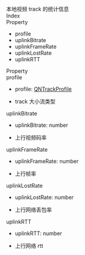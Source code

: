 <div data-v-md-line="1"><link rel="stylesheet" type="text/css" href="https://docs.qnsdk.com/styles/doc-v4-api.css" />
<div class="rtc-doc rtc-doc-page" id="rtc-doc">
<section class="rtc-doc-panel rtc-doc-describe rtc-doc-note">
                本地视频 track 的统计信息</section>
            <div class="rtc-doc-page-wrap">Index</div>
<section class="rtc-doc-panel">
        <div class="rtc-doc-page-title">Property</div>
        <ul class="rtc-doc-catalogue">
                <li><a onClick='document.location.replace(`${document.location.protocol}//${document.location.host}${document.location.pathname}${document.location.search}#profile`)'>profile</a></li>
                <li><a onClick='document.location.replace(`${document.location.protocol}//${document.location.host}${document.location.pathname}${document.location.search}#uplinkBitrate`)'>uplinkBitrate</a></li>
                <li><a onClick='document.location.replace(`${document.location.protocol}//${document.location.host}${document.location.pathname}${document.location.search}#uplinkFrameRate`)'>uplinkFrameRate</a></li>
                <li><a onClick='document.location.replace(`${document.location.protocol}//${document.location.host}${document.location.pathname}${document.location.search}#uplinkLostRate`)'>uplinkLostRate</a></li>
                <li><a onClick='document.location.replace(`${document.location.protocol}//${document.location.host}${document.location.pathname}${document.location.search}#uplinkRTT`)'>uplinkRTT</a></li>
        </ul>
</section>
<div class="rtc-doc-page-wrap">Property</div>
<section class="rtc-doc-panel">
<div class="rtc-doc-page-title rtc-doc-antor" id="profile">
profile</div>
<ul class="rtc-doc-page-container">
        <li class="rtc-doc-sign-signature">profile: <a href='11427/UniappQNTrackProfile'>QNTrackProfile</a></li>
    </li>
<li class="rtc-doc-page-description">
    <div class="rtc-doc-desc-wrap">
        <p>track 大小流类型</p>
    </div>
</li>
</ul>
</section>
<section class="rtc-doc-panel">
<div class="rtc-doc-page-title rtc-doc-antor" id="uplinkBitrate">
uplinkBitrate</div>
<ul class="rtc-doc-page-container">
        <li class="rtc-doc-sign-signature">uplinkBitrate: number</li>
    </li>
<li class="rtc-doc-page-description">
    <div class="rtc-doc-desc-wrap">
        <p>上行视频码率</p>
    </div>
</li>
</ul>
</section>
<section class="rtc-doc-panel">
<div class="rtc-doc-page-title rtc-doc-antor" id="uplinkFrameRate">
uplinkFrameRate</div>
<ul class="rtc-doc-page-container">
        <li class="rtc-doc-sign-signature">uplinkFrameRate: number</li>
    </li>
<li class="rtc-doc-page-description">
    <div class="rtc-doc-desc-wrap">
        <p>上行帧率</p>
    </div>
</li>
</ul>
</section>
<section class="rtc-doc-panel">
<div class="rtc-doc-page-title rtc-doc-antor" id="uplinkLostRate">
uplinkLostRate</div>
<ul class="rtc-doc-page-container">
        <li class="rtc-doc-sign-signature">uplinkLostRate: number</li>
    </li>
<li class="rtc-doc-page-description">
    <div class="rtc-doc-desc-wrap">
        <p>上行网络丢包率</p>
    </div>
</li>
</ul>
</section>
<section class="rtc-doc-panel">
<div class="rtc-doc-page-title rtc-doc-antor" id="uplinkRTT">
uplinkRTT</div>
<ul class="rtc-doc-page-container">
        <li class="rtc-doc-sign-signature">uplinkRTT: number</li>
    </li>
<li class="rtc-doc-page-description">
    <div class="rtc-doc-desc-wrap">
        <p>上行网络 rtt</p>
    </div>
</li>
</ul>
</section>
</div>


</div>